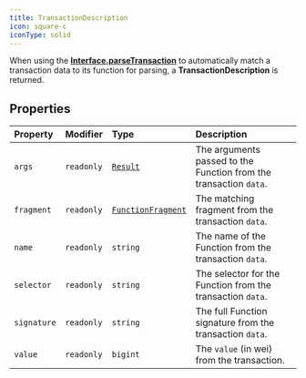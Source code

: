 ```yaml
---
title: TransactionDescription
icon: square-c
iconType: solid
---
```


When using the [**Interface.parseTransaction**](/sdk/content/classes/Interface#parsetransaction) to automatically match a
transaction data to its function for parsing, a **TransactionDescription** is returned.

## Properties

| Property | Modifier | Type | Description |
| :------ | :------ | :------ | :------ |
| `args` | `readonly` | [`Result`](/sdk/content/classes/Result) | The arguments passed to the Function from the transaction `data`. |
| `fragment` | `readonly` | [`FunctionFragment`](/sdk/content/classes/FunctionFragment) | The matching fragment from the transaction `data`. |
| `name` | `readonly` | `string` | The name of the Function from the transaction `data`. |
| `selector` | `readonly` | `string` | The selector for the Function from the transaction `data`. |
| `signature` | `readonly` | `string` | The full Function signature from the transaction `data`. |
| `value` | `readonly` | `bigint` | The `value` (in wei) from the transaction. |
